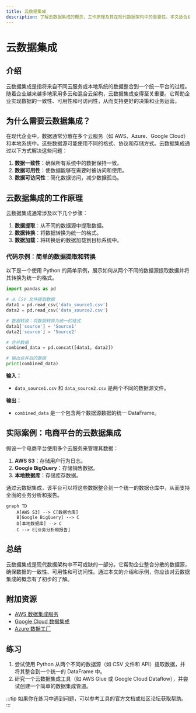 ```yaml
---
title: 云数据集成
description: 了解云数据集成的概念、工作原理及其在现代数据架构中的重要性。本文适合初学者，包含代码示例、实际案例和总结。
---
```


# 云数据集成

## 介绍

云数据集成是指将来自不同云服务或本地系统的数据整合到一个统一平台的过程。随着企业越来越多地采用多云和混合云架构，云数据集成变得至关重要。它帮助企业实现数据的一致性、可用性和可访问性，从而支持更好的决策和业务运营。

## 为什么需要云数据集成？

在现代企业中，数据通常分散在多个云服务（如 AWS、Azure、Google Cloud）和本地系统中。这些数据源可能使用不同的格式、协议和存储方式。云数据集成通过以下方式解决这些问题：

1. **数据一致性**：确保所有系统中的数据保持一致。
2. **数据可用性**：使数据能够在需要时被访问和使用。
3. **数据可访问性**：简化数据访问，减少数据孤岛。

## 云数据集成的工作原理

云数据集成通常涉及以下几个步骤：

1. **数据提取**：从不同的数据源中提取数据。
2. **数据转换**：将数据转换为统一的格式。
3. **数据加载**：将转换后的数据加载到目标系统中。

### 代码示例：简单的数据提取和转换

以下是一个使用 Python 的简单示例，展示如何从两个不同的数据源提取数据并将其转换为统一的格式。

```python
import pandas as pd

# 从 CSV 文件提取数据
data1 = pd.read_csv('data_source1.csv')
data2 = pd.read_csv('data_source2.csv')

# 数据转换：将数据转换为统一的格式
data1['source'] = 'Source1'
data2['source'] = 'Source2'

# 合并数据
combined_data = pd.concat([data1, data2])

# 输出合并后的数据
print(combined_data)
```

**输入：**
- `data_source1.csv` 和 `data_source2.csv` 是两个不同的数据源文件。

**输出：**
- `combined_data` 是一个包含两个数据源数据的统一 DataFrame。

## 实际案例：电商平台的云数据集成

假设一个电商平台使用多个云服务来管理其数据：

1. **AWS S3**：存储用户行为日志。
2. **Google BigQuery**：存储销售数据。
3. **本地数据库**：存储库存数据。

通过云数据集成，该平台可以将这些数据整合到一个统一的数据仓库中，从而支持全面的业务分析和报告。

```mermaid
graph TD
    A[AWS S3] --> C[数据仓库]
    B[Google BigQuery] --> C
    D[本地数据库] --> C
    C --> E[业务分析和报告]
```

## 总结

云数据集成是现代数据架构中不可或缺的一部分。它帮助企业整合分散的数据源，确保数据的一致性、可用性和可访问性。通过本文的介绍和示例，你应该对云数据集成的概念有了初步的了解。

## 附加资源

- [AWS 数据集成服务](https://aws.amazon.com/data-integration/)
- [Google Cloud 数据集成](https://cloud.google.com/data-integration)
- [Azure 数据工厂](https://azure.microsoft.com/en-us/services/data-factory/)

## 练习

1. 尝试使用 Python 从两个不同的数据源（如 CSV 文件和 API）提取数据，并将其整合到一个统一的 DataFrame 中。
2. 研究一个云数据集成工具（如 AWS Glue 或 Google Cloud Dataflow），并尝试创建一个简单的数据集成管道。

:::tip
如果你在练习中遇到问题，可以参考工具的官方文档或社区论坛获取帮助。
:::